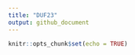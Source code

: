 ```yaml
---
title: "DUF23"
output: github_document
---
```


```r
knitr::opts_chunk$set(echo = TRUE)
```
